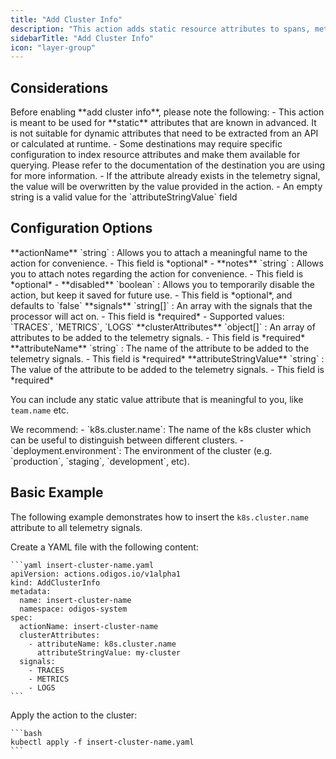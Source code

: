 ```yaml
---
title: "Add Cluster Info"
description: "This action adds static resource attributes to spans, metrics data points and log records. It is useful to add cluster-wide attributes to all telemetry signals."
sidebarTitle: "Add Cluster Info"
icon: "layer-group"
---
```



## Considerations

<Warning>
  Before enabling **add cluster info**, please note the following:
  - This action is meant to be used for **static** attributes that are known in advanced. It is not suitable for dynamic attributes that need to be extracted from an API or calculated at runtime.
  - Some destinations may require specific configuration to index resource attributes and make them available for querying. Please refer to the documentation of the destination you are using for more information.
  - If the attribute already exists in the telemetry signal, the value will be overwritten by the value provided in the action.
  - An empty string is a valid value for the `attributeStringValue` field
</Warning>

## Configuration Options

<AccordionGroup>
  <Accordion title="actionName">
    **actionName** `string` : Allows you to attach a meaningful name to the action for convenience.
    - This field is *optional*
    - <AssumeNoMeaning />
  </Accordion>
  <Accordion title="notes">
    **notes** `string` : Allows you to attach notes regarding the action for convenience.
    - This field is *optional*
    - <AssumeNoMeaning />
  </Accordion>
  <Accordion title="disabled">
    **disabled** `boolean` : Allows you to temporarily disable the action, but keep it saved for future use.
    - This field is *optional*, and defaults to `false`
  </Accordion>
  <Accordion title="signals *">
    **signals** `string[]` : An array with the signals that the processor will act on.
    - This field is *required*
    - Supported values: `TRACES`, `METRICS`, `LOGS`
  </Accordion>
  <Accordion title="clusterAttributes *">
    **clusterAttributes** `object[]` : An array of attributes to be added to the telemetry signals.
    - This field is *required*
    <AccordionGroup>
      <Accordion title="attributeName *">
        **attributeName** `string` : The name of the attribute to be added to the telemetry signals.
        - This field is *required*
      </Accordion>
      <Accordion title="attributeStringValue *">
        **attributeStringValue** `string` : The value of the attribute to be added to the telemetry signals.
        - This field is *required*
      </Accordion>
    </AccordionGroup>
  </Accordion>
</AccordionGroup>

You can include any static value attribute that is meaningful to you, like `team.name` etc.

<Tip>
  We recommend:
  - `k8s.cluster.name`: The name of the k8s cluster which can be useful to distinguish between different clusters.
  - `deployment.environment`: The environment of the cluster (e.g. `production`, `staging`, `development`, etc).
</Tip>

## Basic Example

The following example demonstrates how to insert the `k8s.cluster.name` attribute to all telemetry signals.

<Steps>
  <Step>
    Create a YAML file with the following content:

    ```yaml insert-cluster-name.yaml
    apiVersion: actions.odigos.io/v1alpha1
    kind: AddClusterInfo
    metadata:
      name: insert-cluster-name
      namespace: odigos-system
    spec:
      actionName: insert-cluster-name
      clusterAttributes:
        - attributeName: k8s.cluster.name
          attributeStringValue: my-cluster
      signals:
        - TRACES
        - METRICS
        - LOGS
    ```
  </Step>
  <Step>
    Apply the action to the cluster:

    ```bash
    kubectl apply -f insert-cluster-name.yaml
    ```
  </Step>
</Steps>
